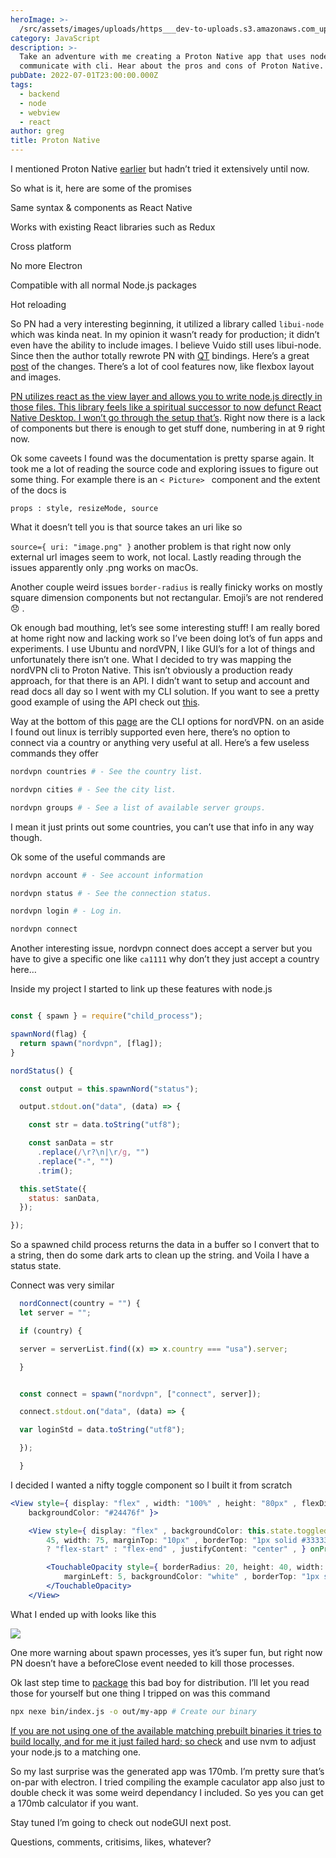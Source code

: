 ```yaml
---
heroImage: >-
  /src/assets/images/uploads/https___dev-to-uploads.s3.amazonaws.com_uploads_articles_0f0arenmyx88zjd8tvtz.jpg
category: JavaScript
description: >-
  Take an adventure with me creating a Proton Native app that uses node.js to
  communicate with cli. Hear about the pros and cons of Proton Native.
pubDate: 2022-07-01T23:00:00.000Z
tags:
  - backend
  - node
  - webview
  - react
author: greg
title: Proton Native
---
```


I mentioned Proton Native [earlier](https://jswhisperer.uk/post/web-view-apps-on-your-os/) but hadn’t tried it extensively until now.

So what is it, here are some of the promises

Same syntax & components as React Native

Works with existing React libraries such as Redux

Cross platform

No more Electron

Compatible with all normal Node.js packages

Hot reloading

So PN had a very interesting beginning, it utilized a library called `libui-node` which was kinda neat. In my opinion it wasn’t ready for production; it didn’t even have the ability to include images. I believe Vuido still uses libui-node. Since then the author totally rewrote PN with [QT](https://www.qt.io/) bindings. Here’s a great [post](https://dev.to/kusti8/proton-native-v2-create-cross-platform-desktop-apps-with-react-2fdo) of the changes. There’s a lot of cool features now, like flexbox layout and images.

[PN utilizes react as the view layer and allows you to write node.js directly in those files. This library feels like a spiritual successor to now defunct React Native Desktop. I won’t go through the setup that’s](https://proton-native.js.org). Right now there is a lack of components but there is enough to get stuff done, numbering in at 9 right now.

Ok some caveets I found was the documentation is pretty sparse again. It took me a lot of reading the source code and exploring issues to figure out some thing. For example there is an `< Picture> ` component and the extent of the docs is

`props : style, resizeMode, source`

What it doesn’t tell you is that source takes an uri like so

`source={ uri: "image.png" }` another problem is that right now only external url images seem to work, not local. Lastly reading through the issues apparently only .png works on macOs.

Another couple weird issues `border-radius` is really finicky works on mostly square dimension components but not rectangular. Emoji’s are not rendered 😞 .

Ok enough bad mouthing, let’s see some interesting stuff! I am really bored at home right now and lacking work so I’ve been doing lot’s of fun apps and experiments. I use Ubuntu and nordVPN, I like GUI’s for a lot of things and unfortunately there isn’t one. What I decided to try was mapping the nordVPN cli to Proton Native. This isn’t obviously a production ready approach, for that there is an API. I didn’t want to setup and account and read docs all day so I went with my CLI solution. If you want to see a pretty good example of using the API check out [this](https://github.com/AhmedAli7O1/nordvpn).

Way at the bottom of this [page](https://support.nordvpn.com/Connectivity/Linux/1325531132/Installing-and-using-NordVPN-on-Debian-Ubuntu-Elementary-OS-and-Linux-Mint.htm) are the CLI options for nordVPN. on an aside I found out linux is terribly supported even here, there’s no option to connect via a country or anything very useful at all. Here’s a few useless commands they offer

```bash
nordvpn countries # - See the country list.

nordvpn cities # - See the city list.

nordvpn groups # - See a list of available server groups.
```

I mean it just prints out some countries, you can’t use that info in any way though.

Ok some of the useful commands are

```bash
nordvpn account # - See account information

nordvpn status # - See the connection status.

nordvpn login # - Log in.

nordvpn connect
```

Another interesting issue, nordvpn connect does accept a server but you have to give a specific one like `ca1111` why don’t they just accept a country here…

Inside my project I started to link up these features with node.js

```javascript

const { spawn } = require("child_process");

spawnNord(flag) {
  return spawn("nordvpn", [flag]);
}

nordStatus() {

  const output = this.spawnNord("status");

  output.stdout.on("data", (data) => {

    const str = data.toString("utf8");

    const sanData = str
      .replace(/\r?\n|\r/g, "")
      .replace("-", "")
      .trim();

  this.setState({
    status: sanData,
  });

});

```

So a spawned child process returns the data in a buffer so I convert that to a string, then do some dark arts to clean up the string. and Voila I have a status state.

Connect was very similar

```javascript
  nordConnect(country = "") {
  let server = "";

  if (country) {

  server = serverList.find((x) => x.country === "usa").server;

  }


  const connect = spawn("nordvpn", ["connect", server]);

  connect.stdout.on("data", (data) => {

  var loginStd = data.toString("utf8");

  });

  }
```

I decided I wanted a nifty toggle component so I built it from scratch

```jsx
<View style={ display: "flex" , width: "100%" , height: "80px" , flexDirection: "row" , justifyContent: "space-evenly" ,
    backgroundColor: "#24476f" }>

    <View style={ display: "flex" , backgroundColor: this.state.toggled ? "gray" : "#82bc4e" , borderRadius: 20, height:
        45, width: 75, marginTop: "10px" , borderTop: "1px solid #333333" , alignItems: this.state.toggled
        ? "flex-start" : "flex-end" , justifyContent: "center" , } onPress={this.nordConnect}>

        <TouchableOpacity style={ borderRadius: 20, height: 40, width: 40, marginTop: "-1px" , marginRight: 5,
            marginLeft: 5, backgroundColor: "white" , borderTop: "1px solid transparent" , } onPress={this.toggle}>
        </TouchableOpacity>
    </View>
```

What I ended up with looks like this

![](https://paper-attachments.dropbox.com/s_3634A4010B18F575EA4E5704F6A369894A413DE653479F612FFBDEBE9EE801B6_1597025922101_Screenshot+from+2020-08-09+22-17-14.png)

One more warning about spawn processes, yes it’s super fun, but right now PN doesn’t have a beforeClose event needed to kill those processes.

Ok last step time to [package](https://proton-native.js.org) this bad boy for distribution. I’ll let you read those for yourself but one thing I tripped on was this command

```bash
npx nexe bin/index.js -o out/my-app # Create our binary
```

[If you are not using one of the available matching prebuilt binaries it tries to build locally, and for me it just failed hard; so check](https://github.com/nexe/nexe/releases/) and use nvm to adjust your node.js to a matching one.

So my last surprise was the generated app was 170mb. I’m pretty sure that’s on-par with electron. I tried compiling the example caculator app also just to double check it was some weird dependancy I included. So yes you can get a 170mb calculator if you want.

Stay tuned I’m going to check out nodeGUI next post.

Questions, comments, critisims, likes, whatever?
